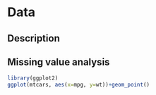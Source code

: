 # Data

## Description

## Missing value analysis

```r
library(ggplot2)
ggplot(mtcars, aes(x=mpg, y=wt))+geom_point()


```
